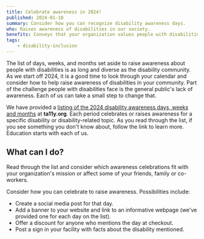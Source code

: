 ```yaml
---
title: Celebrate awareness in 2024!
published: 2024-01-18
summary: Consider how you can recognize disability awareness days.
who: Raises awareness of disabilities in our society.
benefits: Conveys that your organization values people with disabilities.
tags:
    - disability-inclusion
---
```



The list of days, weeks, and months set aside to raise awareness about people with disabilities is as long and diverse as the disability community. As we start off 2024, it is a good time to look through your calendar and consider how to help raise awareness of disabilities in your community. Part of the challenge people with disabilities face is the general public's lack of awareness. Each of us can take a small step to change that. 

We have provided a [listing of the 2024 disability awareness days, weeks and months](https://www.ta11y.org/learning/topic?key=plan.z_holidays) at **ta11y.org**. Each period celebrates or raises awareness for a specific disability or disability-related topic. As you read through the list, if you see something you don't know about, follow the link to learn more. Education starts with each of us.

## What can I do?

Read through the list and consider which awareness celebrations fit with your organization's mission or affect some of your friends, family or co-workers.

Consider how you can celebrate to raise awareness. Possibilities include:

- Create a social media post for that day.
- Add a banner to your website and link to an informative webpage (we've provided one for each day on the list). 
- Offer a discount for anyone who mentions the day at checkout.
- Post a sign in your facility with facts about the disability mentioned.